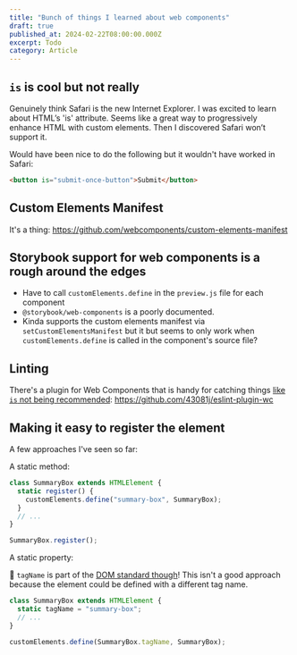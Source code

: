 ```yaml
---
title: "Bunch of things I learned about web components"
draft: true
published_at: 2024-02-22T08:00:00.000Z
excerpt: Todo
category: Article
---
```


## `is` is cool but not really

Genuinely think Safari is the new Internet Explorer. I was excited to learn about HTML’s 'is' attribute. Seems like a great way to progressively enhance HTML with custom elements. Then I discovered Safari won’t support it.

Would have been nice to do the following but it wouldn't have worked in Safari:

```html
<button is="submit-once-button">Submit</button>
```

## Custom Elements Manifest

It's a thing: https://github.com/webcomponents/custom-elements-manifest

## Storybook support for web components is a rough around the edges

- Have to call `customElements.define` in the `preview.js` file for each component
- `@storybook/web-components` is a poorly documented.
- Kinda supports the custom elements manifest via `setCustomElementsManifest` but it but seems to only work when `customElements.define` is called in the component's source file?

## Linting

There's a plugin for Web Components that is handy for catching things [like `is` not being recommended](https://github.com/43081j/eslint-plugin-wc/blob/master/docs/rules/no-customized-built-in-elements.md): https://github.com/43081j/eslint-plugin-wc

## Making it easy to register the element

A few approaches I've seen so far:

A static method:

```js
class SummaryBox extends HTMLElement {
  static register() {
    customElements.define("summary-box", SummaryBox);
  }
  // ...
}

SummaryBox.register();
```

A static property:

🚩 `tagName` is part of the [DOM standard though](https://developer.mozilla.org/en-US/docs/Web/API/Element/tagName)! This isn't a good approach because the element could be defined with a different tag name.

```js
class SummaryBox extends HTMLElement {
  static tagName = "summary-box";
  // ...
}

customElements.define(SummaryBox.tagName, SummaryBox);
```
